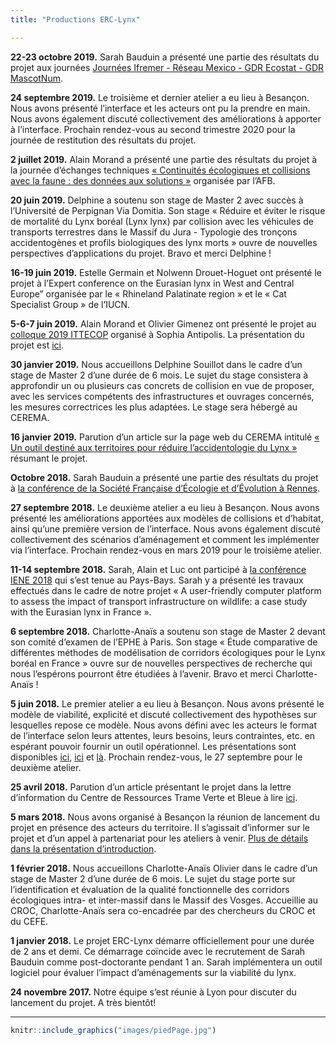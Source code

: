 ```yaml
---
title: "Productions ERC-Lynx"

---
```


**22-23 octobre 2019.** Sarah Bauduin a présenté une partie des résultats du projet aux journées <a href="https://jiem-nantes-19.sciencesconf.org/" target="blank">Journées Ifremer - Réseau Mexico - GDR Ecostat - GDR MascotNum</a>.  

**24 septembre 2019.** Le troisième et dernier atelier a eu lieu à Besançon. Nous avons présenté l'interface et les acteurs ont pu la prendre en main. Nous avons également discuté collectivement des améliorations à apporter à l'interface. Prochain rendez-vous au second trimestre 2020 pour la journée de restitution des résultats du projet.  

**2 juillet 2019.** Alain Morand a présenté une partie des résultats du projet à la journée d’échanges techniques <a href="http://www.trameverteetbleue.fr/vie-tvb/agenda/journee-echanges-techniques-continuites-ecologiques-collisions-avec-faune-donnees-aux" target="blank">« Continuités écologiques et collisions avec la faune : des données aux solutions »</a> organisée par l'AFB.  

**20 juin 2019.** Delphine a soutenu son stage de Master 2 avec succès à l'Université de Perpignan Via Domitia. Son stage « Réduire et éviter le risque de mortalité du Lynx boréal (Lynx lynx) par collision avec les véhicules de transports terrestres dans le Massif du Jura - Typologie des tronçons accidentogènes et profils biologiques des lynx morts » ouvre de nouvelles perspectives d'applications du projet. Bravo et merci Delphine !  

**16-19 juin 2019.** Estelle Germain et Nolwenn Drouet-Hoguet ont présenté le projet à l'Expert conference on the Eurasian lynx in West and Central Europe" organisée par le « Rhineland Palatinate region » et le « Cat Specialist Group » de l'IUCN.  

**5-6-7 juin 2019.** Alain Morand et Olivier Gimenez ont présenté le projet au <a href="https://ittecop.fr/fr/?option=com_content&view=article&id=470:a-vos-agenda-colloque-ittecop-2019-les-5-6-et-7-juin-2019-a-l-ademe-sophia-antipolis&catid=70:agenda-thematique" target="blank">colloque 2019 ITTECOP</a> organisé à Sophia Antipolis. La présentation du projet est <a href="files/contenuSiteGoogle/201906_ERC-Lynx_ ITTECOP_Colloque_diaporama.pdf" target="blank">ici</a>.  

**30 janvier 2019.** Nous accueillons Delphine Souillot dans le cadre d’un stage de Master 2 d'une durée de 6 mois. Le sujet du stage consistera à approfondir un ou plusieurs cas concrets de collision en vue de proposer, avec les services compétents des infrastructures et ouvrages concernés, les mesures correctrices les plus adaptées. Le stage sera hébergé au CEREMA.  

**16 janvier 2019.** Parution d'un article sur la page web du CEREMA intitulé <a href="https://www.cerema.fr/fr/actualites/outil-destine-aux-territoires-reduire-accidentologie-du-lynx" target="blank">« Un outil destiné aux territoires pour réduire l'accidentologie du Lynx »</a> résumant le projet.  

**Octobre 2018.** Sarah Bauduin a présenté une partie des résultats du projet à <a href="https://sfecologie2018.sciencesconf.org/" target="blank">la conférence de la Société Française d’Écologie et d’Évolution à Rennes</a>.  

**27 septembre 2018.** Le deuxième atelier a eu lieu à Besançon. Nous avons présenté les améliorations apportées aux modèles de collisions et d'habitat, ainsi qu'une première version de l'interface. Nous avons également discuté collectivement des scénarios d'aménagement et comment les implémenter via l'interface. Prochain rendez-vous en mars 2019 pour le troisième atelier.  

**11-14 septembre 2018.** Sarah, Alain et Luc ont participé à <a href="https://www.iene.info/international-conferences/iene-2018/" target="blank">la conférence IENE 2018</a> qui s'est tenue au Pays-Bays. Sarah y a présenté les travaux effectués dans le cadre de notre projet « A user-friendly computer platform to assess the impact of transport infrastructure on wildlife: a case study with the Eurasian lynx in France ».  

**6 septembre 2018.** Charlotte-Anaïs a soutenu son stage de Master 2 devant son comité d’examen de l’EPHE à Paris. Son stage « Étude comparative de différentes méthodes de modélisation de corridors écologiques pour le Lynx boréal en France » ouvre sur de nouvelles perspectives de recherche qui nous l’espérons pourront être étudiées à l’avenir. Bravo et merci Charlotte-Anaïs !  

**5 juin 2018.** Le premier atelier a eu lieu à Besançon. Nous avons présenté le modèle de viabilité, explicité et discuté collectivement des hypothèses sur lesquelles repose ce modèle. Nous avons défini avec les acteurs le format de l’interface selon leurs attentes, leurs besoins, leurs contraintes, etc. en espérant pouvoir fournir un outil opérationnel. Les présentations sont disponibles <a href="files/contenuSiteGoogle/Interface.pdf" target="blank">ici</a>, <a href="files/contenuSiteGoogle/intro_atelier1.pdf" target="blank">ici</a> et <a href="files/contenuSiteGoogle/ModelIBM.pdf" target="blank">là</a>. Prochain rendez-vous, le 27 septembre pour le deuxième atelier.  

**25 avril 2018.** Parution d'un article présentant le projet dans la lettre d'information du Centre de Ressources Trame Verte et Bleue à lire <a href="http://www.trameverteetbleue.fr/vie-tvb/lettre-information/38#zoom" target="blank">ici</a>.  

**5 mars 2018.** Nous avons organisé à Besançon la réunion de lancement du projet en présence des acteurs du territoire. Il s'agissait d'informer sur le projet et d'un appel à partenariat pour les ateliers à venir. <a href="files/contenuSiteGoogle/ERClynx_introductionv4_web.pdf" target="blank">Plus de détails dans la présentation d'introduction</a>.  

**1 février 2018.** Nous accueillons Charlotte-Anaïs Olivier dans le cadre d’un stage de Master 2 d'une durée de 6 mois. Le sujet du stage porte sur l'identification et évaluation de la qualité fonctionnelle des corridors écologiques intra- et inter-massif dans le Massif des Vosges. Accueillie au CROC, Charlotte-Anaïs sera co-encadrée par des chercheurs du CROC et du CEFE.   

**1 janvier 2018.** Le projet ERC-Lynx démarre officiellement pour une durée de 2 ans et demi. Ce démarrage coïncide avec le recrutement de Sarah Bauduin comme post-doctorante pendant 1 an. Sarah implémentera un outil logiciel pour évaluer l'impact d'aménagements sur la viabilité du lynx.  

**24 novembre 2017.** Notre équipe s'est réunie à Lyon pour discuter du lancement du projet. A très bientôt!  

----------
```r
knitr::include_graphics("images/piedPage.jpg")
```
